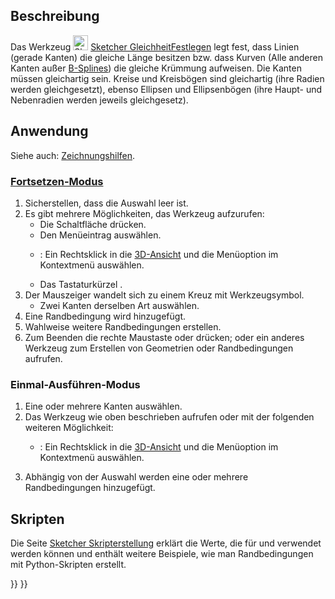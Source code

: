 <languages/>

{{Docnav/de
|[[Sketcher_ConstrainTangent/de|TangentialFetlegen]]
|[[Sketcher_ConstrainSymmetric/de|SymmetrieFestlegen]]
|[[Sketcher_Workbench/de|Sketcher]]
|IconL=Sketcher_ConstrainTangent.svg
|IconR=Sketcher_ConstrainSymmetric.svg
|IconC=Workbench_Sketcher.svg
}}

{{GuiCommand/de
|Name=Sketcher ConstrainEqual
|Name/de=Sketcher GleichheitFestlegen 
|MenuLocation=Skizze → Sketcher-Randbedingungen → Gleichheit festlegen
|Workbenches=[[Sketcher_Workbench/de|Sketcher]]
|Shortcut={{KEY|E}}
|SeeAlso=
}}

<span id="Description"></span>
==Beschreibung==

Das Werkzeug [[Image:Sketcher_ConstrainEqual.svg|24px]] [[Sketcher_ConstrainEqual/de|Sketcher GleichheitFestlegen]] legt fest, dass Linien (gerade Kanten) die gleiche Länge besitzen bzw. dass Kurven (Alle anderen Kanten außer  [[Sketcher_CreateBSpline/de|B-Splines]]) die gleiche Krümmung aufweisen. Die Kanten müssen gleichartig sein. Kreise und Kreisbögen sind gleichartig (ihre Radien werden gleichgesetzt), ebenso Ellipsen und Ellipsenbögen (ihre Haupt- und Nebenradien werden jeweils gleichgesetz).

<span id="Usage"></span>
==Anwendung==

Siehe auch: [[Sketcher_Workbench/de#Zeichnungshilfen|Zeichnungshilfen]].

<span id="Continue_mode"></span>
===[[Sketcher_Workbench/de#Fortsetzen-Modi|Fortsetzen-Modus]]===

# Sicherstellen, dass die Auswahl leer ist.
# Es gibt mehrere Möglichkeiten, das Werkzeug aufzurufen:
#* Die Schaltfläche {{Button|[[Image:Sketcher_ConstrainEqual.svg|16px]] [[Sketcher_ConstrainEqual/de|Gleichheit festlegen]]}} drücken.
#* Den Menüeintrag {{MenuCommand|Skizze → Sketcher-Randbedingungen → [[Image:Sketcher_ConstrainEqual.svg|16px]] Gleichheit festlegen}} auswählen.
#* {{Version/de|1.0}}: Ein Rechtsklick in die [[3D_view/de|3D-Ansicht]] und die Menüoption {{MenuCommand|Constrain → [[Image:Sketcher_ConstrainEqual.svg|16px]] Gleichheit festlegen}} im Kontextmenü auswählen.
#* Das Tastaturkürzel {{KEY|E}}.
# Der Mauszeiger wandelt sich zu einem Kreuz mit Werkzeugsymbol.
#* Zwei Kanten derselben Art auswählen.
# Eine Randbedingung wird hinzugefügt.
# Wahlweise weitere Randbedingungen erstellen.
# Zum Beenden die rechte Maustaste oder {{KEY|Esc}} drücken; oder ein anderes Werkzeug zum Erstellen von Geometrien oder Randbedingungen aufrufen.

<span id="Run-once_mode"></span>
===Einmal-Ausführen-Modus===

<div class="mw-translate-fuzzy">
# Eine oder mehrere Kanten auswählen.
# Das Werkzeug wie oben beschrieben aufrufen oder mit der folgenden weiteren Möglichkeit:
#* {{Version/de|1.0}}: Ein Rechtsklick in die [[3D_view/de|3D-Ansicht]] und die Menüoption {{MenuCommand|[[Image:Sketcher_ConstrainEqual.svg|16px]] Gleichheit festlegen}} im Kontextmenü auswählen.
# Abhängig von der Auswahl werden eine oder mehrere Randbedingungen hinzugefügt.
</div>

<span id="Scripting"></span>
== Skripten ==

{{Code|code=Sketch.addConstraint(Sketcher.Constraint('Equal', Edge1, Edge2))}}

Die Seite [[Sketcher_scripting/de|Sketcher Skripterstellung]] erklärt die Werte, die für {{incode|Edge1}} und {{incode|Edge2}} verwendet werden können und enthält weitere Beispiele, wie man Randbedingungen mit Python-Skripten erstellt.


{{Docnav/de
|[[Sketcher_ConstrainTangent/de|TangentialFetlegen]]
|[[Sketcher_ConstrainSymmetric/de|SymmetrieFestlegen]]
|[[Sketcher_Workbench/de|Sketcher]]
|IconL=Sketcher_ConstrainTangent.svg
|IconR=Sketcher_ConstrainSymmetric.svg
|IconC=Workbench_Sketcher.svg
}}

{{Sketcher_Tools_navi{{#translation:}}}}
{{Userdocnavi{{#translation:}}}}